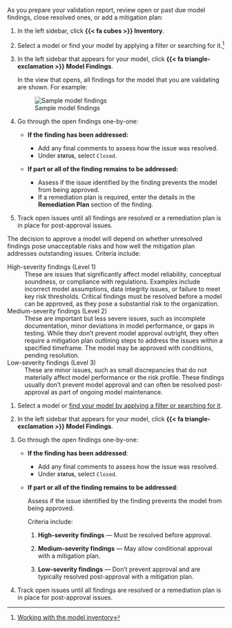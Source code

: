 :::: {.content-visible unless-format="revealjs"}
As you prepare your validation report, review open or past due model findings, close resolved ones, or add a mitigation plan:

1. In the left sidebar, click **{{< fa cubes >}} Inventory**.

1. Select a model or find your model by applying a filter or searching for it.^[[Working with the model inventory](/guide/model-inventory/working-with-model-inventory.qmd#search-filter-and-sort-models)]

1. In the left sidebar that appears for your model, click **{{< fa triangle-exclamation >}} Model Findings**.

    In the view that opens, all findings for the model that you are validating are shown. For example: 

    ![Sample model findings](sample-model-findings.png){fig-alt="A screenshot showing several model findings" .screenshot}

1. Go through the open findings one-by-one:

    - **If the finding has been addressed:**

        - Add any final comments to assess how the issue was resolved. 
        - Under **[status]{.smallcaps}**, select `Closed`.

    - **If part or all of the finding remains to be addressed:**

        - Assess if the issue identified by the finding prevents the model from being approved.
        - If a remediation plan is required, enter the details in the **Remediation Plan** section of the finding.

1. Track open issues until all findings are resolved or a remediation plan is in place for post-approval issues.

::: {.callout-tip title="How should I assess open issues?"}
The decision to approve a model will depend on whether unresolved findings pose unacceptable risks and how well the mitigation plan addresses outstanding issues. Criteria include: 

High-severity findings (Level 1)
: These are issues that significantly affect model reliability, conceptual soundness, or compliance with regulations. Examples include incorrect model assumptions, data integrity issues, or failure to meet key risk thresholds. Critical findings must be resolved before a model can be approved, as they pose a substantial risk to the organization.

Medium-severity findings (Level 2)
: These are important but less severe issues, such as incomplete documentation, minor deviations in model performance, or gaps in testing. While they don’t prevent model approval outright, they often require a mitigation plan outlining steps to address the issues within a specified timeframe. The model may be approved with conditions, pending resolution.

Low-severity findings (Level 3)
: These are minor issues, such as small discrepancies that do not materially affect model performance or the risk profile. These findings usually don’t prevent model approval and can often be resolved post-approval as part of ongoing model maintenance.
:::

::::

:::: {.content-hidden unless-format="revealjs"}
1. Select a model or [find your model by applying a filter or searching for it](/guide/model-inventory/working-with-model-inventory.qmd#search-filter-and-sort-models){target="_blank"}.

1. In the left sidebar that appears for your model, click **{{< fa triangle-exclamation >}} Model Findings**.

1. Go through the open findings one-by-one:

    - **If the finding has been addressed**: 
    
        - Add any final comments to assess how the issue was resolved.
        - Under **[status]{.smallcaps}**, select `Closed`.

    - **If part or all of the finding remains to be addressed**: 
    
        Assess if the issue identified by the finding prevents the model from being approved. 

        Criteria include:

        1. **High-severity findings** —
            Must be resolved before approval.
        
        2. **Medium-severity findings** —
            May allow conditional approval with a mitigation plan.
        
        3. **Low-severity findings** —
            Don’t prevent approval and are typically resolved post-approval with a mitigation plan.

        

1. Track open issues until all findings are resolved or a remediation plan is in place for post-approval issues.
::::



